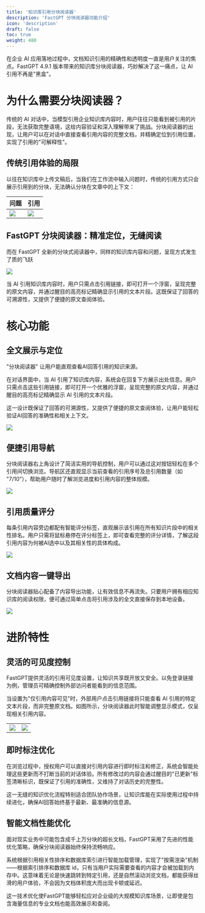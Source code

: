 ```yaml
---
title: '知识库引用分块阅读器'
description: 'FastGPT 分块阅读器功能介绍'
icon: 'description'
draft: false
toc: true
weight: 480
---
```

在企业 AI 应用落地过程中，文档知识引用的精确性和透明度一直是用户关注的焦点。FastGPT 4.9.1 版本带来的知识库分块阅读器，巧妙解决了这一痛点，让 AI 引用不再是"黑盒"。

# 为什么需要分块阅读器？

传统的 AI 对话中，当模型引用企业知识库内容时，用户往往只能看到被引用的片段，无法获取完整语境，这给内容验证和深入理解带来了挑战。分块阅读器的出现，让用户可以在对话中直接查看引用内容的完整文档，并精确定位到引用位置，实现了引用的"可解释性"。

## 传统引用体验的局限

以往在知识库中上传文稿后，当我们在工作流中输入问题时，传统的引用方式只会展示引用到的分块，无法确认分块在文章中的上下文：

| 问题 | 引用 |
| --- | --- |
| ![](/imgs/chunkReader1.png) | ![](/imgs/chunkReader2.jpg) |

## FastGPT 分块阅读器：精准定位，无缝阅读

而在 FastGPT 全新的分块式阅读器中，同样的知识库内容和问题，呈现方式发生了质的飞跃

![](/imgs/chunkReader4.jpg) 

当 AI 引用知识库内容时，用户只需点击引用链接，即可打开一个浮窗，呈现完整的原文内容，并通过醒目的高亮标记精确显示引用的文本片段。这既保证了回答的可溯源性，又提供了便捷的原文查阅体验。

# 核心功能

## 全文展示与定位

"分块阅读器" 让用户能直观查看AI回答引用的知识来源。

在对话界面中，当 AI 引用了知识库内容，系统会在回复下方展示出处信息。用户只需点击这些引用链接，即可打开一个优雅的浮窗，呈现完整的原文内容，并通过醒目的高亮标记精确显示 AI 引用的文本片段。

这一设计既保证了回答的可溯源性，又提供了便捷的原文查阅体验，让用户能轻松验证AI回答的准确性和相关上下文。

![](/imgs/chunkReader3.webp) 


## 便捷引用导航

分块阅读器右上角设计了简洁实用的导航控制，用户可以通过这对按钮轻松在多个引用间切换浏览。导航区还直观显示当前查看的引用序号及总引用数量（如 "7/10"），帮助用户随时了解浏览进度和引用内容的整体规模。

![](/imgs/chunkReader5.jpg)

## 引用质量评分

每条引用内容旁边都配有智能评分标签，直观展示该引用在所有知识片段中的相关性排名。用户只需将鼠标悬停在评分标签上，即可查看完整的评分详情，了解这段引用内容为何被AI选中以及其相关性的具体构成。

![](/imgs/chunkReader6.png)


## 文档内容一键导出

分块阅读器贴心配备了内容导出功能，让有效信息不再流失。只要用户拥有相应知识库的阅读权限，便可通过简单点击将引用涉及的全文直接保存到本地设备。

![](/imgs/chunkReader7.jpg)

# 进阶特性

## 灵活的可见度控制

FastGPT提供灵活的引用可见度设置，让知识共享既开放又安全。以免登录链接为例，管理员可精确控制外部访问者能看到的信息范围。

当设置为"仅引用内容可见"时，外部用户点击引用链接将只能查看 AI 引用的特定文本片段，而非完整原文档。如图所示，分块阅读器此时智能调整显示模式，仅呈现相关引用内容。

|  |  |
| --- | --- |
| ![](/imgs/chunkReader8.png) | ![](/imgs/chunkReader9.jpg) |

## 即时标注优化

在浏览过程中，授权用户可以直接对引用内容进行即时标注和修正，系统会智能处理这些更新而不打断当前的对话体验。所有修改过的内容会通过醒目的"已更新"标签清晰标识，既保证了引用的准确性，又维持了对话历史的完整性。

这一无缝的知识优化流程特别适合团队协作场景，让知识库能在实际使用过程中持续进化，确保AI回答始终基于最新、最准确的信息源。

## 智能文档性能优化

面对现实业务中可能包含成千上万分块的超长文档，FastGPT采用了先进的性能优化策略，确保分块阅读器始终保持流畅响应。

系统根据引用相关性排序和数据库索引进行智能加载管理，实现了"按需渲染"机制——根据索引排序和数据库 id，只有当用户实际需要查看的内容才会被加载到内存中。这意味着无论是快速跳转到特定引用，还是自然滚动浏览文档，都能获得丝滑的用户体验，不会因为文档体积庞大而出现卡顿或延迟。

这一技术优化使FastGPT能够轻松应对企业级的大规模知识库场景，让即使是包含海量信息的专业文档也能高效展示和查阅。

